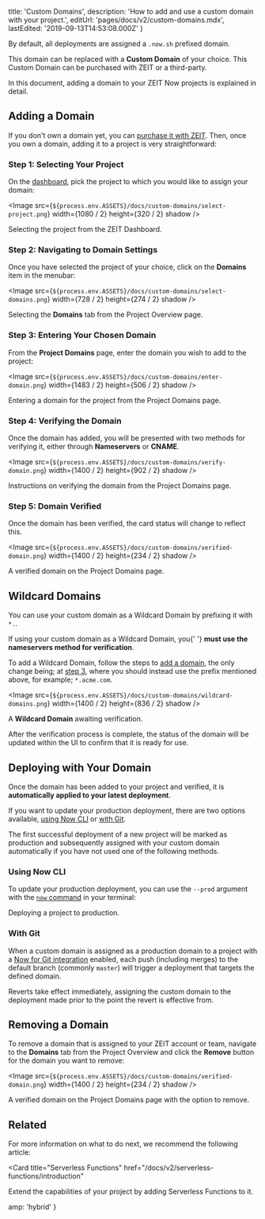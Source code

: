 
  title: 'Custom Domains',
  description: 'How to add and use a custom domain with your project.',
  editUrl: 'pages/docs/v2/custom-domains.mdx',
  lastEdited: '2019-09-13T14:53:08.000Z'
}

By default, all deployments are assigned a `.now.sh` prefixed domain.

This domain can be replaced with a **Custom Domain** of your choice. This Custom Domain can be purchased with ZEIT or a third-party.

In this document, adding a domain to your ZEIT Now projects is explained in detail.

## Adding a Domain

If you don't own a domain yet, you can [purchase it with ZEIT](https://zeit.co/domains). Then, once you own a domain, adding it to a project is very straightforward:

### Step 1: Selecting Your Project

On the [dashboard](https://zeit.co/dashboard), pick the project to which you would like to assign your domain:

<Image
  src={`${process.env.ASSETS}/docs/custom-domains/select-project.png`}
  width={1080 / 2}
  height={320 / 2}
  shadow
/>
<Caption>Selecting the project from the ZEIT Dashboard.</Caption>

### Step 2: Navigating to Domain Settings

Once you have selected the project of your choice, click on the **Domains** item in the menubar:

<Image
  src={`${process.env.ASSETS}/docs/custom-domains/select-domains.png`}
  width={728 / 2}
  height={274 / 2}
  shadow
/>
<Caption>Selecting the <b>Domains</b> tab from the Project Overview page.</Caption>

### Step 3: Entering Your Chosen Domain

From the **Project Domains** page, enter the domain you wish to add to the project:

<Image
  src={`${process.env.ASSETS}/docs/custom-domains/enter-domain.png`}
  width={1483 / 2}
  height={506 / 2}
  shadow
/>
<Caption>Entering a domain for the project from the Project Domains page.</Caption>

### Step 4: Verifying the Domain

Once the domain has added, you will be presented with two methods for verifying it, either through **Nameservers** or **CNAME**.

<Image
  src={`${process.env.ASSETS}/docs/custom-domains/verify-domain.png`}
  width={1400 / 2}
  height={902 / 2}
  shadow
/>
<Caption>Instructions on verifying the domain from the Project Domains page.</Caption>

### Step 5: Domain Verified

Once the domain has been verified, the card status will change to reflect this.

<Image
  src={`${process.env.ASSETS}/docs/custom-domains/verified-domain.png`}
  width={1400 / 2}
  height={234 / 2}
  shadow
/>
<Caption>A verified domain on the Project Domains page.</Caption>

## Wildcard Domains

You can use your custom domain as a Wildcard Domain by prefixing it with `*.`.

<Note type="warning">
  If using your custom domain as a Wildcard Domain, you{' '}
  <b>must use the nameservers method for verification</b>.
</Note>

To add a Wildcard Domain, follow the steps to [add a domain](#step-1:-selecting-your-project), the only change being; at [step 3](#step-3:-entering-your-chosen-domain), where you should instead use the prefix mentioned above, for example; `*.acme.com`.

<Image
  src={`${process.env.ASSETS}/docs/custom-domains/wildcard-domains.png`}
  width={1400 / 2}
  height={836 / 2}
  shadow
/>
<Caption>A <b>Wildcard Domain</b> awaiting verification.</Caption>

After the verification process is complete, the status of the domain will be updated within the UI to confirm that it is ready for use.

## Deploying with Your Domain

Once the domain has been added to your project and verified, it is **automatically applied to your latest deployment**.

If you want to update your production deployment, there are two options available, [using Now CLI](#using-now-cli) or [with Git](#with-git).

<Note>
  The first successful deployment of a new project will be marked as production
  and subsequently assigned with your custom domain automatically if you have
  not used one of the following methods.
</Note>

### Using Now CLI

To update your production deployment, you can use the `--prod` argument with the [`now` command](/docs/now-cli/#commands/now) in your terminal:

<Snippet dark text="now --prod" />
<Caption>Deploying a project to production.</Caption>

### With Git

When a custom domain is assigned as a production domain to a project with a [Now for Git integration](/docs/v2/git-integration) enabled, each push (including merges) to the default branch (commonly `master`) will trigger a deployment that targets the defined domain.

Reverts take effect immediately, assigning the custom domain to the deployment made prior to the point the revert is effective from.

## Removing a Domain

To remove a domain that is assigned to your ZEIT account or team, navigate to the **Domains** tab from the Project Overview and click the **Remove** button for the domain you want to remove:

<Image
  src={`${process.env.ASSETS}/docs/custom-domains/verified-domain.png`}
  width={1400 / 2}
  height={234 / 2}
  shadow
/>
<Caption>A verified domain on the Project Domains page with the option to remove.</Caption>

## Related

For more information on what to do next, we recommend the following article:

<Card
  title="Serverless Functions"
  href="/docs/v2/serverless-functions/introduction"
>
  Extend the capabilities of your project by adding Serverless Functions to it.
</Card>


  amp: 'hybrid'
}
